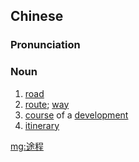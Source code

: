 ==Chinese==
{{zh-forms}}

===Pronunciation===
{{zh-pron
|m=túchéng
|cat=n
}}

===Noun===
{{zh-noun}}

# [[road]]
# [[route]]; [[way]]
# [[course]] of a [[development]]
# [[itinerary]]

[[mg:途程]]